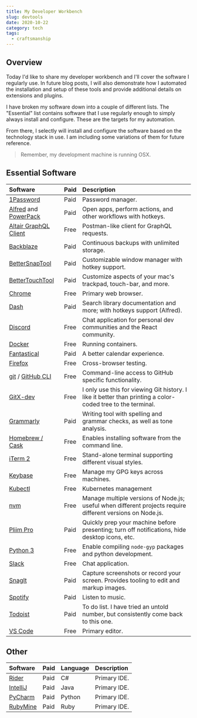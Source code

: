 ```yaml
---
title: My Developer Workbench
slug: devtools
date: 2020-10-22
category: tech
tags:
  - craftsmanship
---
```


## Overview

Today I'd like to share my developer workbench and I'll cover the software I regularly use. In future blog posts, I will also demonstrate how I automated the installation and setup of these tools and provide additional details on extensions and plugins.

I have broken my software down into a couple of different lists. The "Essential" list contains software that I use regularly enough to simply always install and configure. These are the targets for my automation.

From there, I selectly will install and configure the software based on the technology stack in use. I am including some variations of them for future reference.

> Remember, my development machine is running OSX.

## Essential Software

<div class="column-heading">

| Software                                                                                          | Paid | Description                                                                                                 |
| :------------------------------------------------------------------------------------------------ | :--- | :---------------------------------------------------------------------------------------------------------- |
| [1Password](https://1password.com/)                                                               | Paid | Password manager.                                                                                           |
| [Alfred](https://www.alfredapp.com/) and [PowerPack](https://www.alfredapp.com/shop/)             | Paid | Open apps, perform actions, and other workflows with hotkeys.                                               |
| [Altair GraphQL Client](https://altair.sirmuel.design/)                                           | Free | Postman-like client for GraphQL requests.                                                                   |
| [Backblaze](https://www.backblaze.com/)                                                           | Paid | Continuous backups with unlimited storage.                                                                  |
| [BetterSnapTool](https://folivora.ai/bettersnaptool)                                              | Paid | Customizable window manager with hotkey support.                                                            |
| [BetterTouchTool](https://folivora.ai/)                                                           | Paid | Customize aspects of your mac's trackpad, touch-bar, and more.                                              |
| [Chrome](https://www.google.com/chrome/)                                                          | Free | Primary web browser.                                                                                        |
| [Dash](https://kapeli.com/dash)                                                                   | Paid | Search library documentation and more; with hotkeys support (Alfred).                                       |
| [Discord](https://discord.com/)                                                                   | Free | Chat application for personal dev communities and the React community.                                      |
| [Docker](https://docs.docker.com/get-docker/)                                                     | Free | Running containers.                                                                                         |
| [Fantastical](https://flexibits.com/fantastical)                                                  | Paid | A better calendar experience.                                                                               |
| [Firefox](https://www.mozilla.org/en-US/firefox/new/)                                             | Free | Cross-browser testing.                                                                                      |
| [git](https://git-scm.com/) / [GitHub CLI](https://cli.github.com/)                               | Free | Command-line access to GitHub specific functionality.                                                       |
| [GitX-dev](https://rowanj.github.io/gitx/)                                                        | Free | I only use this for viewing Git history. I like it better than printing a color-coded tree to the terminal. |
| [Grammarly](https://grammarly.com/)                                                               | Paid | Writing tool with spelling and grammar checks, as well as tone analysis.                                    |
| [Homebrew / Cask](https://brew.sh/)                                                               | Free | Enables installing software from the command line.                                                          |
| [iTerm 2](https://www.iterm2.com/)                                                                | Free | Stand-alone terminal supporting different visual styles.                                                    |
| [Keybase](https://keybase.io/)                                                                    | Free | Manage my GPG keys across machines.                                                                         |
| [Kubectl](https://kubernetes.io/docs/tasks/tools/install-kubectl/#install-with-homebrew-on-macos) | Free | Kubernetes management                                                                                       |
| [nvm](https://github.com/nvm-sh/nvm)                                                              | Free | Manage multiple versions of Node.js; useful when different projects require different versions on Node.js.  |
| [Pliim Pro](https://pliim.app/)                                                                   | Paid | Quickly prep your machine before presenting; turn off notifications, hide desktop icons, etc.               |
| [Python 3](https://www.python.org)                                                                | Free | Enable compiling `node-gyp` packages and python development.                                                |
| [Slack](https://slack.com/)                                                                       | Free | Chat application.                                                                                           |
| [SnagIt](https://www.techsmith.com/screen-capture.html)                                           | Paid | Capture screenshots or record your screen. Provides tooling to edit and markup images.                      |
| [Spotify](https://www.spotify.com/us/)                                                            | Paid | Listen to music.                                                                                            |
| [Todoist](https://todoist.com/features)                                                           | Paid | To do list. I have tried an untold number, but consistently come back to this one.                          |
| [VS Code](https://code.visualstudio.com/)                                                         | Free | Primary editor.                                                                                             |

</div>

## Other

<div class="column-heading">

| Software                                      | Paid | Language | Description  |
| :-------------------------------------------- | :--- | :------- | :----------- |
| [Rider](https://www.jetbrains.com/rider/)     | Paid | C#       | Primary IDE. |
| [IntelliJ](https://www.jetbrains.com/idea/)   | Paid | Java     | Primary IDE. |
| [PyCharm](https://www.jetbrains.com/pycharm/) | Paid | Python   | Primary IDE. |
| [RubyMine](https://www.jetbrains.com/ruby/)   | Paid | Ruby     | Primary IDE. |

</div>
